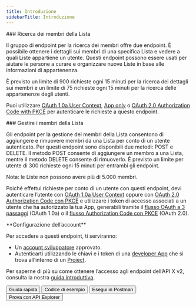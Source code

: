 ```yaml
---
title: Introduzione
sidebarTitle: Introduzione
---
```



<div id="list-members-lookup">
  ### Ricerca dei membri della Lista
</div>

Il gruppo di endpoint per la ricerca dei membri offre due endpoint. È possibile ottenere i dettagli sui membri di una specifica Lista e vedere a quali Liste appartiene un utente. Questi endpoint possono essere usati per aiutare le persone a curare e organizzare nuove Liste in base alle informazioni di appartenenza.

È previsto un limite di 900 richieste ogni 15 minuti per la ricerca dei dettagli sui membri e un limite di 75 richieste ogni 15 minuti per la ricerca delle appartenenze degli utenti.

Puoi utilizzare [OAuth 1.0a User Context](/it/resources/fundamentals/authentication), [App only](https://developer.x.com/resources/fundamentals/authentication#app-only-authentication-and-oauth-2-0-bearer-token) o [OAuth 2.0 Authorization Code with PKCE](it/resources/fundamentals/authentication#oauth-2-0-authorization-code-flow-with-pkce-2) per autenticare le richieste a questo endpoint. 
 

<div id="manage-list-members">
  ### Gestire i membri della Lista
</div>

Gli endpoint per la gestione dei membri della Lista consentono di aggiungere e rimuovere membri da una Lista per conto di un utente autenticato. Per questi endpoint sono disponibili due metodi: POST e DELETE. Il metodo POST consente di aggiungere un membro a una Lista, mentre il metodo DELETE consente di rimuoverlo. È previsto un limite per utente di 300 richieste ogni 15 minuti per entrambi gli endpoint.

Nota: le Liste non possono avere più di 5.000 membri.

Poiché effettui richieste per conto di un utente con questi endpoint, devi autenticare l’utente con [OAuth 1.0a User Context](/it/resources/fundamentals/authentication) oppure con [OAuth 2.0 Authorization Code con PKCE](it/resources/fundamentals/authentication#oauth-2-0-authorization-code-flow-with-pkce-2) e utilizzare i token di accesso associati a un utente che ha autorizzato la tua App, generabili tramite il [flusso OAuth a 3 passaggi](/it/resources/fundamentals/authentication#obtaining-access-tokens-using-3-legged-oauth-flow) (OAuth 1.0a) o il [flusso Authorization Code con PKCE](/it/resources/fundamentals/authentication#how-to-connect-to-endpoints-using-oauth-2-0-authorization-code-flow-with-pkce) (OAuth 2.0).

<Note>
  **Configurazione dell’account**

  Per accedere a questi endpoint, ti serviranno:

  - Un [account sviluppatore](https://developer.x.com/en/portal/petition/essential/basic-info) approvato.
  - Autenticarti utilizzando le chiavi e i token di una [developer App](/it/resources/fundamentals/developer-apps) che si trova all’interno di un [Project](/it/resources/fundamentals/projects).

  Per saperne di più su come ottenere l’accesso agli endpoint dell’API X v2, consulta la nostra [guida introduttiva](/it/x-api/getting-started/getting-access).
</Note>

<div className="flex space-x-2">
  <Button href="/it/x-api/lists/list-members/quickstart/overview">
    Guida rapida
  </Button>

  <Button href="https://github.com/xdevplatform/Twitter-API-v2-sample-code">
    Codice di esempio
  </Button>

  <Button href="https://app.getpostman.com/run-collection/9956214-784efcda-ed4c-4491-a4c0-a26470a67400">
    Esegui in Postman
  </Button>

  <Button href="https://developer.x.com/apitools/api?endpoint=/2/lists/%7Bid%7D/members&method=get">
    Prova con API Explorer
  </Button>
</div>